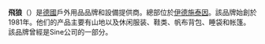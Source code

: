 {{Unreferenced|time=2021-04-15T08:50:26+00:00}}
{{NoteTA
|T=zh-tw:飛狼;zh-cn:狼爪
|1=zh-tw:飛狼;zh-cn:狼爪
}}
'''飛狼'''（{{lang-en|Jack Wolfskin}}）是[[德國|德國]]戶外用品品牌和設備提供商。總部位於[[伊德施泰因|伊德施泰因]]。該品牌始創於1981年。他们的产品主要有山地以及休闲服装、鞋类、帆布背包、睡袋和帐篷。該品牌曾經是Sine公司的一部分。